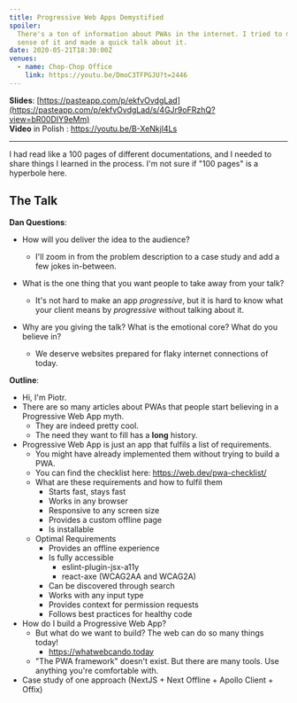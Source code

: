```yaml
---
title: Progressive Web Apps Demystified
spoiler:
  There's a ton of information about PWAs in the internet. I tried to make
  sense of it and made a quick talk about it.
date: 2020-05-21T18:30:00Z
venues:
  - name: Chop-Chop Office
    link: https://youtu.be/DmoC3TFPGJU?t=2446
---
```


**Slides**:
[https://pasteapp.com/p/ekfvOvdgLad](https://pasteapp.com/p/ekfvOvdgLad/s/4GJr9oFRzhQ?view=bR00DIY9eMm)
\
**Video** in Polish : https://youtu.be/B-XeNkjl4Ls

---

I had read like a 100 pages of different documentations, and I needed to
share things I learned in the process. I'm not sure if "100 pages" is a
hyperbole here.

## The Talk

**Dan Questions**:

- How will you deliver the idea to the audience?

  - I'll zoom in from the problem description to a case study and add a few
    jokes in-between.

- What is the one thing that you want people to take away from your talk?

  - It's not hard to make an app _progressive_, but it is hard to know what
    your client means by _progressive_ without talking about it.

- Why are you giving the talk? What is the emotional core? What do you
  believe in?

  - We deserve websites prepared for flaky internet connections of today.

**Outline**:

- Hi, I'm Piotr.
- There are so many articles about PWAs that people start believing in a
  Progressive Web App myth.
  - They are indeed pretty cool.
  - The need they want to fill has a **long** history.
- Progressive Web App is just an app that fulfils a list of requirements.
  - You might have already implemented them without trying to build a PWA.
  - You can find the checklist here: https://web.dev/pwa-checklist/
  - What are these requirements and how to fulfil them
    - Starts fast, stays fast
    - Works in any browser
    - Responsive to any screen size
    - Provides a custom offline page
    - Is installable
  - Optimal Requirements
    - Provides an offline experience
    - Is fully accessible
      - eslint-plugin-jsx-a11y
      - react-axe (WCAG2AA and WCAG2A)
    - Can be discovered through search
    - Works with any input type
    - Provides context for permission requests
    - Follows best practices for healthy code
- How do I build a Progressive Web App?
  - But what do we want to build? The web can do so many things today!
    - https://whatwebcando.today
  - "The PWA framework" doesn't exist. But there are many tools. Use
    anything you're comfortable with.
- Case study of one approach (NextJS + Next Offline + Apollo Client + Offix)
